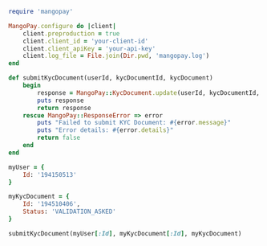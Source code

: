   
```ruby Ruby  
require 'mangopay'

MangoPay.configure do |client|
    client.preproduction = true
    client.client_id = 'your-client-id'
    client.client_apiKey = 'your-api-key'
    client.log_file = File.join(Dir.pwd, 'mangopay.log')
end

def submitKycDocument(userId, kycDocumentId, kycDocument)
    begin
        response = MangoPay::KycDocument.update(userId, kycDocumentId, kycDocument)
        puts response
        return response
    rescue MangoPay::ResponseError => error
        puts "Failed to submit KYC Document: #{error.message}"
        puts "Error details: #{error.details}"
        return false
    end
end

myUser = {
    Id: '194150513'
}

myKycDocument = {
    Id: '194510406',
    Status: 'VALIDATION_ASKED'
}

submitKycDocument(myUser[:Id], myKycDocument[:Id], myKycDocument)  
```
